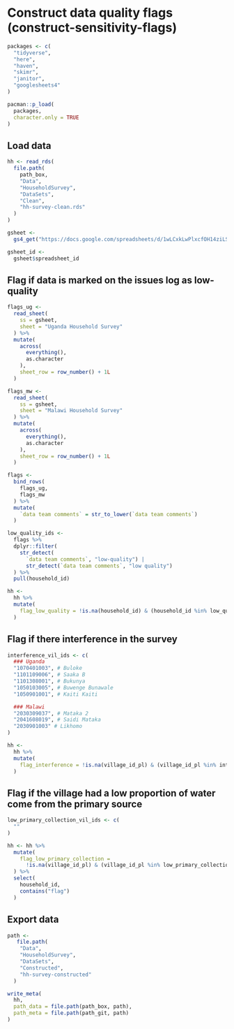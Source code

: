 # Construct data quality flags (construct-sensitivity-flags)

```r
packages <- c(
  "tidyverse",
  "here",
  "haven",
  "skimr",
  "janitor",
  "googlesheets4"
)

pacman::p_load(
  packages,
  character.only = TRUE
)
```

## Load data

```r
hh <- read_rds(
  file.path(
    path_box,
    "Data",
    "HouseholdSurvey",
    "DataSets",
    "Clean",
    "hh-survey-clean.rds"
  )
)

gsheet <-
  gs4_get("https://docs.google.com/spreadsheets/d/1wLCxkLwPlxcfOH14ziLS5s4pqCHf2k4NaBYckLqUYew/edit?usp=sharing")

gsheet_id <-
  gsheet$spreadsheet_id
```

## Flag if data is marked on the issues log as low-quality

```r
flags_ug <- 
  read_sheet(
    ss = gsheet, 
    sheet = "Uganda Household Survey"
  ) %>%
  mutate(
    across(
      everything(), 
      as.character
    ),
    sheet_row = row_number() + 1L
  )

flags_mw <- 
  read_sheet(
    ss = gsheet, 
    sheet = "Malawi Household Survey"
  ) %>%
  mutate(
    across(
      everything(), 
      as.character
    ),
    sheet_row = row_number() + 1L
  )

flags <- 
  bind_rows(
    flags_ug, 
    flags_mw
  ) %>%
  mutate(
    `data team comments` = str_to_lower(`data team comments`)
  )

low_quality_ids <- 
  flags %>%
  dplyr::filter(
    str_detect(
      `data team comments`, "low-quality") | 
      str_detect(`data team comments`, "low quality")
  ) %>%
  pull(household_id)

hh <- 
  hh %>%
  mutate(
    flag_low_quality = !is.na(household_id) & (household_id %in% low_quality_ids)
  )
```

## Flag if there interference in the survey

```r
interference_vil_ids <- c(
  ### Uganda
  "1070401003", # Buloke
  "1101109006", # Saaka B
  "1101308001", # Bukunya
  "1050103005", # Buwenge Bunawale	
  "1050901001", # Kaiti Kaiti

  ### Malawi
  "2030309037", # Mataka 2
  "2041608019", # Saidi Mataka
  "2030901003" # Likhomo
)

hh <- 
  hh %>%
  mutate(
    flag_interference = !is.na(village_id_pl) & (village_id_pl %in% interference_vil_ids)
  )
```

## Flag if the village had a low proportion of water come from the primary source

```r
low_primary_collection_vil_ids <- c(
  ""
)

hh <- hh %>%
  mutate(
    flag_low_primary_collection = 
      !is.na(village_id_pl) & (village_id_pl %in% low_primary_collection_vil_ids)
  ) %>%
  select(
    household_id,
    contains("flag")
  )
```

## Export data

```r
path <- 
   file.path(
    "Data",
    "HouseholdSurvey",
    "DataSets",
    "Constructed",
    "hh-survey-constructed"
  )

write_meta(
  hh,
  path_data = file.path(path_box, path),
  path_meta = file.path(path_git, path)
)
```

